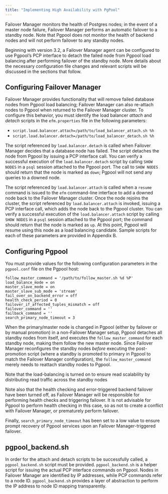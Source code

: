 ```yaml
---
title: "Implementing High Availability with PgPool"
---
```


<div id="components_ha_pgpool" class="registered_link"></div>


Failover Manager monitors the health of Postgres nodes; in the event of a master node failure, Failover Manager performs an automatic failover to a standby node. Note that Pgpool does not monitor the health of backend nodes and will not perform failover to any standby nodes.

Beginning with version 3.2, a Failover Manager agent can be configured to use Pgpool’s PCP interface to detach the failed node from Pgpool load balancing after performing failover of the standby node. More details about the necessary configuration file changes and relevant scripts will be discussed in the sections that follow.

## Configuring Failover Manager



Failover Manager provides functionality that will remove failed database nodes from Pgpool load balancing; Failover Manager can also re-attach nodes to Pgpool when returned to the Failover Manager cluster. To configure this behavior, you must identify the load balancer *attach* and *detach* scripts in the `efm.properties` file in the following parameters:

-   `script.load.balancer.attach=/path/to/load_balancer_attach.sh %h`
-   `script.load.balancer.detach=/path/to/load_balancer_detach.sh %h`

The script referenced by `load.balancer.detach` is called when Failover Manager decides that a database node has failed. The script detaches the node from Pgpool by issuing a PCP interface call. You can verify a successful execution of the `load.balancer.detach` script by calling `SHOW NODES` in a `psql` session attached to the Pgpool port. The call to `SHOW NODES` should return that the node is marked as `down`; Pgpool will not send any queries to a downed node.

The script referenced by `load.balancer.attach` is called when a `resume` command is issued to the `efm` command-line interface to add a downed node back to the Failover Manager cluster. Once the node rejoins the cluster, the script referenced by `load.balancer.attach` is invoked, issuing a PCP interface call, which adds the node back to the Pgpool cluster. You can verify a successful execution of the `load.balancer.attach` script by calling `SHOW NODES` in a `psql` session attached to the Pgpool port; the command should return that the node is marked as `up`. At this point, Pgpool will resume using this node as a load balancing candidate. Sample scripts for each of these parameters are provided in Appendix B.

## Configuring Pgpool



You must provide values for the following configuration parameters in the `pgpool.conf` file on the Pgpool host:

    follow_master_command = '/path/to/follow_master.sh %d %P'
    load_balance_mode = on
    master_slave_mode = on
    master_slave_sub_mode = 'stream'
    fail_over_on_backend_error = off
    health_check_period = 0
    failover_if_affected_tuples_mismatch = off
    failover_command = ''
    failback_command = ''
    search_primary_node_timeout = 3

When the primary/master node is changed in Pgpool (either by failover or by manual promotion) in a non-Failover Manager setup, Pgpool detaches all standby nodes from itself, and executes the `follow_master_command` for each standby node, making them follow the new master node. Since Failover Manager reconfigures the standby nodes *before* executing the post-promotion script (where a standby is promoted to primary in Pgpool to match the Failover Manager configuration), the `follow_master_command` merely needs to reattach standby nodes to Pgpool.

Note that the load-balancing is turned on to ensure read scalability by distributing read traffic across the standby nodes

Note also that the health checking and error-triggered backend failover have been turned off, as Failover Manager will be responsible for performing health checks and triggering failover. It is not advisable for Pgpool to perform health checking in this case, so as not to create a conflict with Failover Manager, or prematurely perform failover.

Finally, `search_primary_node_timeout` has been set to a low value to ensure prompt recovery of Pgpool services upon an Failover Manager-triggered failover.

## pgpool\_backend.sh



In order for the attach and detach scripts to be successfully called, a `pgpool_backend.sh` script must be provided. `pgpool_backend.sh` is a helper script for issuing the actual PCP interface commands on Pgpool. Nodes in Failover Manager are identified by IP addresses, while PCP commands refer to a node ID. `pgpool_backend.sh` provides a layer of abstraction to perform the IP address to node ID mapping transparently.
